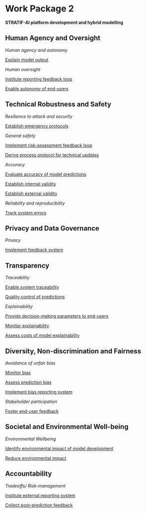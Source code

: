 # Work Package 2 {.unnumbered}

**STRATIF-AI platform development and hybrid modelling**

## Human Agency and Oversight 

*Human agency and autonomy*

[Explain model output](1_oversight.qmd#explain-model-output)

*Human oversight*

[Institute reporting feedback loop](1_oversight.qmd#institute-reporting-feedback-loop)

[Enable autonomy of end-users](1_oversight.qmd#enable-autonomy-of-end-users)

## Technical Robustness and Safety

*Resilience to attack and security*

[Establish emergency protocols](2_technical.qmd#establish-emergency-protocols)

*General safety*

[Implement risk-assessment feedback loop](2_technical.qmd#implement-risk-assessment-feedback-loop)

[Derive process protocol for technical updates](2_technical.qmd#derive-process-protocol-for-technical-updates)

*Accuracy*

[Evaluate accuracy of model predictions](2_technical.qmd#evaluate-accuracy-of-model-predictions)

[Establish internal validity](2_technical.qmd#establish-internal-validity)

[Establish external validity](2_technical.qmd#establish-external-validity)

*Reliability and reproducibility*

[Track system errors](2_technical.qmd#track-system-errors)

## Privacy and Data Governance 

*Privacy*

[Implement feedback system](3_privacy.qmd#implement-feedback-system)

## Transparency

*Traceability*

[Enable system traceability](4_transparency.qmd#enable-system-traceability)

[Quality control of predictions](4_transparency.qmd#quality-control-of-predictions)

*Explainability*

[Provide decision-making parameters to end-users](4_transparency.qmd#provide-decision-making-parameters-to-end-users)

[Monitor explainability](4_transparency.qmd#monitor-explainability)

[Assess costs of model explainability](4_transparency.qmd#assess-costs-of-model-explainability)

## Diversity, Non-discrimination and Fairness

*Avoidance of unfair bias*

[Monitor bias](5_diversity.qmd#monitor-bias)

[Assess prediction bias](5_diversity.qmd#assess-prediction-bias)

[Implement bias reporting system](5_diversity.qmd#implement-bias-reporting-system)

*Stakeholder participation*

[Foster end-user feedback](5_diversity.qmd#foster-end-user-feedback)

## Societal and Environmental Well-being

*Environmental Wellbeing*

[Identify environmental impact of model development](6_societal.qmd#identify-environmental-impact-of-model-development)

[Reduce environmental impact](6_societal.qmd#reduce-environmental-impact)

## Accountability 

*Tradeoffs/ Risk-management*

[Institute external reporting system](7_accountability.qmd#institute-external-reporting-system)

[Collect post-prediction feedback](7_accountability.qmd#collect-post-prediction-feedback)
